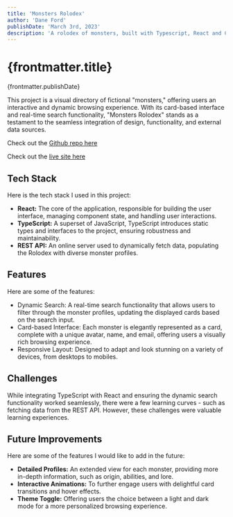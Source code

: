 ```yaml
---
title: 'Monsters Rolodex'
author: 'Dane Ford'
publishDate: 'March 3rd, 2023'
description: 'A rolodex of monsters, built with Typescript, React and CSS3.'
---
```



# {frontmatter.title}
<span className="text-sm text-gray-400 mt-0">{frontmatter.publishDate}</span>

This project is a visual directory of fictional "monsters," offering users an interactive and dynamic browsing experience. With its card-based interface and real-time search functionality, "Monsters Rolodex" stands as a testament to the seamless integration of design, functionality, and external data sources.

Check out the <a href="https://github.com/danemford/monsters-rolodex" target="_blank">Github repo here</a>

Check out the <a href="https://aesthetic-lolly-235b41.netlify.app/" target="_blank">live site here</a>

## Tech Stack

Here is the tech stack I used in this project:
- **React:** The core of the application, responsible for building the user interface, managing component state, and handling user interactions.
- **TypeScript:** A superset of JavaScript, TypeScript introduces static types and interfaces to the project, ensuring robustness and maintainability.
- **REST API:** An online server used to dynamically fetch data, populating the Rolodex with diverse monster profiles.

## Features

Here are some of the features:
- Dynamic Search: A real-time search functionality that allows users to filter through the monster profiles, updating the displayed cards based on the search input.
- Card-based Interface: Each monster is elegantly represented as a card, complete with a unique avatar, name, and email, offering users a visually rich browsing experience.
- Responsive Layout: Designed to adapt and look stunning on a variety of devices, from desktops to mobiles.

## Challenges

While integrating TypeScript with React and ensuring the dynamic search functionality worked seamlessly, there were a few learning curves - such as fetching data from the REST API. However, these challenges were valuable learning experiences. 
## Future Improvements

Here are some of the features I would like to add in the future:
- **Detailed Profiles:** An extended view for each monster, providing more in-depth information, such as origin, abilities, and lore.
- **Interactive Animations:** To further engage users with delightful card transitions and hover effects.
- **Theme Toggle:** Offering users the choice between a light and dark mode for a more personalized browsing experience.